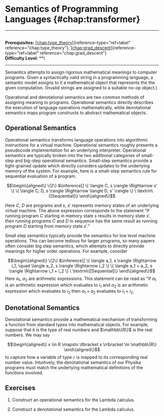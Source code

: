 # Semantics of Programming Languages \{#chap:transformer\}

------------------------------------------------------------------------

\
**Prerequisites:**
[\[chap:type_theory\]](#chap:type_theory)\{reference-type="ref+label"
reference="chap:type_theory"\},
[\[chap:grad_descent\]](#chap:grad_descent)\{reference-type="ref+label"
reference="chap:grad_descent"\}\
**Difficulty Level:** \*\*\

------------------------------------------------------------------------

Semantics attempts to assign rigorous mathematical meanings to computer
programs. Given a syntactically valid string in a programming language,
a semantic model assigns to it a mathematical object that represents the
the given computation. (Invalid strings are assigned to a suitable no-op
object.)

Operational and denotational semantics are two common methods of
assigning meaning to programs. Operational semantics directly describes
the execution of language operations mathematically, while denotational
semantics maps program constructs to abstract mathematical objects.

## Operational Semantics

Operational semantics transforms language operations into algorithmic
instructions for a virtual machine. Operational semantics roughly
presents a pseudocode implementation for an underlying interpreter.
Operational semantics are typically broken into the two additional
categories of small-step and big-step operational semantics. Small-step
semantics provide a tight-grained update which directly considers
updates to the underlying memory of the system. For example, here is a
small-step semantics rule for sequential evaluation of a program.

$$\begin\{aligned\}
\{2\}
    &\inference[]
    \{
     \langle C, s \rangle \Rightarrow s'
    \}
    \{
    \langle C; D, s \rangle \Rightarrow \langle D, s' \rangle 
    \} \ \textrm\{[Sequential]\} 
\end\{aligned\}$$

Here $C$, $D$ are programs and $s$, $s'$ represents memory states of an
underlying virtual machine. The above expression corresponds to the
statement \"If running program $C$ starting in memory state $s$ results
in memory state $s'$, then running programs $C$ and $D$ in sequence has
the same result as running program $D$ starting from memory state
$s'$.\"

Small step semantics typically provide the semantics for low level
machine operations. This can become tedious for larger programs, so many
papers often consider big step semantics, which attempts to directly
provide meanings for higher order operations. For example, consider

$$\begin\{aligned\}
\{2\}
    &\inference[]
    \{
     \langle a_1, s \rangle \Rightarrow i_1, \quad \langle a_2, s \rangle \Rightarrow i_2
    \}
    \{
    \langle a_1 + a_2, s \rangle \Rightarrow i_1 + i_2 
    \} \ \textrm\{[Sequential]\} 
\end\{aligned\}$$ Here $a_1$, $a_2$ are arithmetic expressions. This
statement can be read as \"If $a_1$ is an arithmetic expression which
evaluates to $i_1$ and $a_2$ is an arithmetic expression which evaluates
to $i_2$ then $a_1 + a_2$ evaluates to $i_1 + i_2$.

## Denotational Semantics

Denotational semantics provide a mathematical mechanism of transforming
a function from standard types into mathematical objects. For example,
suppose that `R` is the type of real numbers and $\mathbb\{R\}$ is the
real numbers. We may say

$$\begin\{aligned\}
    x \in R \mapsto \llbracket x \rrbracket \in \mathbb\{R\}
\end\{aligned\}$$ to capture how a variable of type `r` is mapped to its
corresponding real number value. Intuitively, the denotational semantics
of our Physika programs must match the underlying mathematical
definitions of the functions involved.

## Exercises

1.  Construct an operational semantics for the Lambda calculus.

2.  Construct a denotational semantics for the Lambda calculus.
